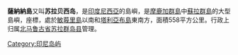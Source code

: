 {{Infobox Islands
|name = 薩納納島
|image name =
|image caption =
|locator map = Sula Islands Topography.png
|native name = 
|native name link =
|location = [[東南亞|東南亞]]
|coordinates= {{Coord|2|12|S|125|55|E|type:isle}}
|archipelago = [[摩鹿加群島|摩鹿加群島]]
|total islands = 
|major islands = 
|area = 558 km²
|highest mount =
|elevation =
|country = INA
|country admin divisions title =
|country admin divisions =
|country largest city =
|country largest city population = 
|population =
|population as of =
|density =
|ethnic groups =
}}

'''薩納納島'''又叫'''苏拉贝西岛'''，是[[印度尼西亞|印度尼西亞]]的島嶼，是[[摩鹿加群島|摩鹿加群島]]中[[蘇拉群島|蘇拉群島]]的大型島嶼，座標{{Coord|2|12|S|125|55|E}}，處於[[敏莪里島|敏莪里島]]以南和[[塔利亞布島|塔利亞布島]]東南方，面積558平方公里。行政上归属[[北马鲁古省|北马鲁古省]][[苏拉群岛县|苏拉群岛县]]管理。

{{commonscat|Sanana}}
{{Indonesia-geo-stub}}
[[Category:印尼岛屿|Category:印尼岛屿]]